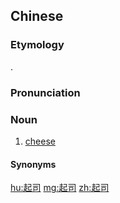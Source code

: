 ==Chinese==
{{zh-forms}}

===Etymology===
{{bor|zh|en|cheese}}.

===Pronunciation===
{{zh-pron
|m=qǐsī
|w=1qi sr
|cat=n
}}

===Noun===
{{zh-noun}}

# [[cheese]]

====Synonyms====
{{zh-dial|奶酪}}

[[hu:起司]]
[[mg:起司]]
[[zh:起司]]